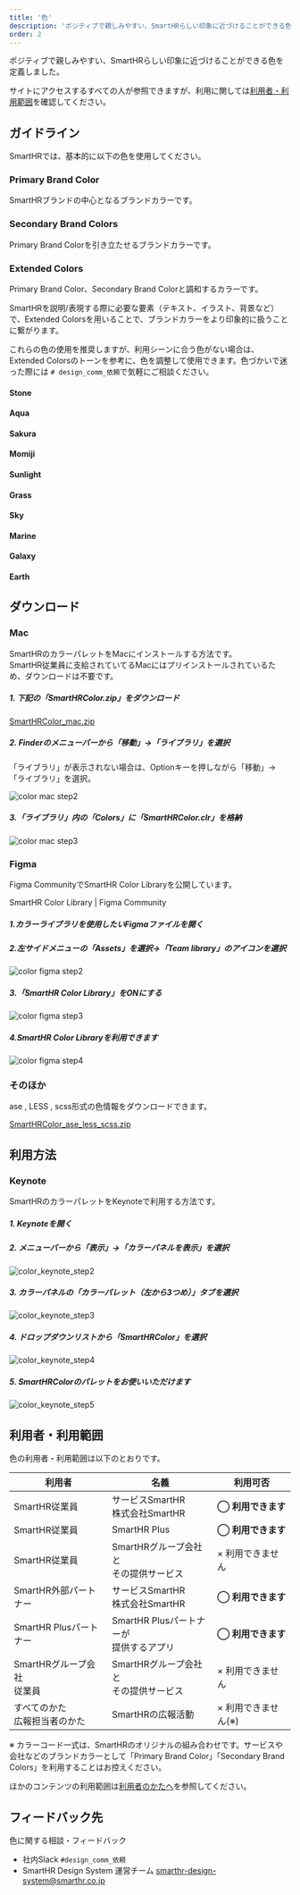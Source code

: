 ```yaml
---
title: '色'
description: 'ポジティブで親しみやすい、SmartHRらしい印象に近づけることができる色を定義しました。SmartHRでは、基本的に以下の色を使用してください。カラーコード一式は、SmartHRのオリジナルの組み合わせです。'
order: 2
---
```



ポジティブで親しみやすい、SmartHRらしい印象に近づけることができる色を定義しました。

サイトにアクセスするすべての人が参照できますが、利用に関しては[利用者・利用範囲](#h2-3)を確認してください。


## ガイドライン

SmartHRでは、基本的に以下の色を使用してください。  

### Primary Brand Color
SmartHRブランドの中心となるブランドカラーです。

<ColorPalettesWrapper>
  <ColorPalette colorValue="#00c4cc" colorName="SmartHR Blue" description="CMYK(70, 0, 30, 0)DIC 96、PANTONE 2397、白地でのテキストへの使用は非推奨です。" />
</ColorPalettesWrapper>

### Secondary Brand Colors
Primary Brand Colorを引き立たせるブランドカラーです。
<ColorPalettesWrapper>
  <ColorPalette colorValue="#23221f" colorName="Black" description="テキストへの使用を推奨します。" />
  <ColorPalette colorValue="#ff9900" colorName="Orange" description="アクセントとしての使用を推奨します。" />
  <ColorPalette colorValue="#ffffff" colorName="White" description="" />
</ColorPalettesWrapper>

### Extended Colors
Primary Brand Color、Secondary Brand Colorと調和するカラーです。

SmartHRを説明/表現する際に必要な要素（テキスト、イラスト、背景など）で、Extended Colorsを用いることで、ブランドカラーをより印象的に扱うことに繋がります。

これらの色の使用を推奨しますが、利用シーンに合う色がない場合は、Extended Colorsのトーンを参考に、色を調整して使用できます。色づかいで迷った際には `# design_comm_依頼`で気軽にご相談ください。

#### Stone
<ColorPalettesWrapper>
  <ColorPalette colorValue="#f8f7f6" colorName="Stone01" description="" />
  <ColorPalette colorValue="#edebe6" colorName="Stone02" description="" />
  <ColorPalette colorValue="#aaa69f" colorName="Stone03" description="" />
  <ColorPalette colorValue="#4e4c49" colorName="Stone04" description="テキストへの利用を推奨します。" />
</ColorPalettesWrapper>

#### Aqua
<ColorPalettesWrapper>
  <ColorPalette colorValue="#d4f4f5" colorName="Aqua01" description="" />
  <ColorPalette colorValue="#69d9de" colorName="Aqua02" description="" />
  <ColorPalette colorValue="#12abb1" colorName="Aqua03" description="" />
  <ColorPalette colorValue="#0f7f85" colorName="Aqua04" description="テキストへの使用を推奨します。" />
</ColorPalettesWrapper>

#### Sakura
<ColorPalettesWrapper>
  <ColorPalette colorValue="#f9e9f7" colorName="Sakura01" description="" />
  <ColorPalette colorValue="#f8b2e1" colorName="Sakura02" description="" />
  <ColorPalette colorValue="#d362af" colorName="Sakura03" description="" />
  <ColorPalette colorValue="#82407c" colorName="Sakura04" description="" />
</ColorPalettesWrapper>

#### Momiji
<ColorPalettesWrapper>
  <ColorPalette colorValue="#ffe7e5" colorName="Momiji01" description="" />
  <ColorPalette colorValue="#ff9e9c" colorName="Momiji02" description="" />
  <ColorPalette colorValue="#ec5a55" colorName="Momiji03" description="" />
  <ColorPalette colorValue="#a53f3f" colorName="Momiji04" description="" />
</ColorPalettesWrapper>

#### Sunlight
<ColorPalettesWrapper>
  <ColorPalette colorValue="#faf2d0" colorName="Sunlight01" description="" />
  <ColorPalette colorValue="#ffee11" colorName="Sunlight02" description="" />
  <ColorPalette colorValue="#ffd74a" colorName="Sunlight03" description="" />
  <ColorPalette colorValue="#f56121" colorName="Sunlight04" description="" />
</ColorPalettesWrapper>

#### Grass
<ColorPalettesWrapper>
  <ColorPalette colorValue="#e6f2c8" colorName="Grass01" description="" />
  <ColorPalette colorValue="#aee26b" colorName="Grass02" description="" />
  <ColorPalette colorValue="#3dcc65" colorName="Grass03" description="" />
  <ColorPalette colorValue="#378445" colorName="Grass04" description="" />
</ColorPalettesWrapper>

#### Sky
<ColorPalettesWrapper>
  <ColorPalette colorValue="#ddf2fb" colorName="Sky01" description="" />
  <ColorPalette colorValue="#8fe2fc" colorName="Sky02" description="" />
  <ColorPalette colorValue="#32b7f0" colorName="Sky03" description="" />
  <ColorPalette colorValue="#1376a0" colorName="Sky04" description="" />
</ColorPalettesWrapper>

#### Marine
<ColorPalettesWrapper>
  <ColorPalette colorValue="#dee9ff" colorName="Marine01" description="" />
  <ColorPalette colorValue="#8ac0ff" colorName="Marine02" description="" />
  <ColorPalette colorValue="#0075e3" colorName="Marine03" description="" />
  <ColorPalette colorValue="#26519f" colorName="Marine04" description="" />
</ColorPalettesWrapper>

#### Galaxy
<ColorPalettesWrapper>
  <ColorPalette colorValue="#eee5fd" colorName="Galaxy01" description="" />
  <ColorPalette colorValue="#9d8ef8" colorName="Galaxy02" description="" />
  <ColorPalette colorValue="#8c5eee" colorName="Galaxy03" description="" />
  <ColorPalette colorValue="#6e4ca6" colorName="Galaxy04" description="" />
</ColorPalettesWrapper>

#### Earth
<ColorPalettesWrapper>
  <ColorPalette colorValue="#fbede1" colorName="Earth01" description="" />
  <ColorPalette colorValue="#f2d3a4" colorName="Earth02" description="" />
  <ColorPalette colorValue="#ba621e" colorName="Earth03" description="" />
  <ColorPalette colorValue="#76533e" colorName="Earth04" description="" />
</ColorPalettesWrapper>

## ダウンロード

### Mac

SmartHRのカラーパレットをMacにインストールする方法です。  
SmartHR従業員に支給されていてるMacにはプリインストールされているため、ダウンロードは不要です。  


##### 1. 下記の「SmartHRColor.zip」をダウンロード

[SmartHRColor_mac.zip](/SmartHRColor_mac.zip)

##### 2. Finderのメニューバーから「移動」→「ライブラリ」を選択

「ライブラリ」が表示されない場合は、Optionキーを押しながら「移動」→「ライブラリ」を選択。

![color mac step2](./images/color_mac_step2.png)

##### 3.「ライブラリ」内の「Colors」に「SmartHRColor.clr」を格納

![color mac step3](./images/color_mac_step3.png)

### Figma

Figma CommunityでSmartHR Color Libraryを公開しています。

<CustomLink href="https://www.figma.com/community/file/1072452407633827459/SmartHR-Color-Library" target="_blank">SmartHR Color Library | Figma Community</CustomLink>


##### 1.カラーライブラリを使用したいFigmaファイルを開く

##### 2.左サイドメニューの「Assets」を選択→「Team library」のアイコンを選択

![color figma step2](./images/color_figma_step2.png)

##### 3.「SmartHR Color Library」をONにする

![color figma step3](./images/color_figma_step3.png)

##### 4.SmartHR Color Libraryを利用できます

![color figma step4](./images/color_figma_step4.png)


### そのほか

ase , LESS , scss形式の色情報をダウンロードできます。

[SmartHRColor_ase_less_scss.zip](/SmartHRColor_ase_less_scss.zip)


## 利用方法
### Keynote

SmartHRのカラーパレットをKeynoteで利用する方法です。  

##### 1. Keynoteを開く

##### 2. メニューバーから「表示」→「カラーパネルを表示」を選択

![color_keynote_step2](./images/color_keynote_step2.png)

##### 3. カラーパネルの「カラーパレット（左から3つめ）」タブを選択

![color_keynote_step3](./images/color_keynote_step3.png)

##### 4. ドロップダウンリストから「SmartHRColor」を選択

![color_keynote_step4](./images/color_keynote_step4.png)

##### 5. SmartHRColorのパレットをお使いいただけます

![color_keynote_step5](./images/color_keynote_step5.png)


## 利用者・利用範囲
色の利用者・利用範囲は以下のとおりです。

  <table>
    <thead>
      <tr>
        <th>利用者</th>
        <th>名義</th>
        <th>利用可否</th>
      </tr>
    </thead>
    <tbody>
      <tr>
        <td>SmartHR従業員</td>
        <td>サービスSmartHR<br/>株式会社SmartHR</td>
        <td><strong>◯ 利用できます</strong></td>
      </tr>
      <tr>
        <td>SmartHR従業員</td>
        <td>SmartHR Plus</td>
        <td><strong>◯ 利用できます</strong></td>
      </tr>
      <tr>
        <td>SmartHR従業員</td>
        <td>SmartHRグループ会社と<br/>その提供サービス</td>
        <td>× 利用できません</td>
      </tr>
      <tr>
        <td>SmartHR外部パートナー</td>
        <td>サービスSmartHR<br/>株式会社SmartHR</td>
        <td><strong>◯ 利用できます</strong></td>
      </tr>
      <tr>
        <td>SmartHR Plusパートナー</td>
        <td>SmartHR Plusパートナーが<br/>提供するアプリ</td>
        <td><strong>◯ 利用できます</strong></td>
      </tr>
      <tr>
        <td>SmartHRグループ会社<br/>従業員</td>
        <td>SmartHRグループ会社と<br/>その提供サービス</td>
        <td>× 利用できません</td>
      </tr>
      <tr>
        <td>すべてのかた<br/>広報担当者のかた</td>
        <td>SmartHRの広報活動</td>
        <td>× 利用できません(※)</td>
      </tr>
    </tbody>
  </table>

※ カラーコード一式は、SmartHRのオリジナルの組み合わせです。サービスや会社などのブランドカラーとして「Primary Brand Color」「Secondary Brand Colors」を利用することはお控えください。

ほかのコンテンツの利用範囲は[利用者のかたへ](/introduction/user/)を参照してください。

## フィードバック先
色に関する相談・フィードバック

- 社内Slack `#design_comm_依頼`
- SmartHR Design System 運営チーム  smarthr-design-system@smarthr.co.jp
